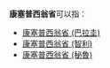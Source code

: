 '''康塞普西翁省'''可以指：
* [[康塞普西翁省_(巴拉圭)|康塞普西翁省 (巴拉圭)]]
* [[康塞普西翁省_(智利)|康塞普西翁省 (智利)]]
* [[康塞普西翁省_(秘魯)|康塞普西翁省 (秘魯)]]
{{Disambiguation|Cat=六字行政区译名消歧义}}